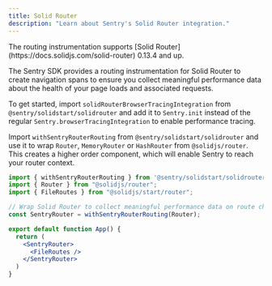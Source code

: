 ```yaml
---
title: Solid Router
description: "Learn about Sentry's Solid Router integration."
---
```


<Alert>
  The routing instrumentation supports [Solid Router](https://docs.solidjs.com/solid-router) 0.13.4 and up.
</Alert>

The Sentry SDK provides a routing instrumentation for Solid Router to create navigation spans to ensure
you collect meaningful performance data about the health of your page loads and associated requests.

To get started, import `solidRouterBrowserTracingIntegration` from `@sentry/solidstart/solidrouter` and add it to `Sentry.init`
instead of the regular `Sentry.browserTracingIntegration` to enable performance tracing.

Import `withSentryRouterRouting` from `@sentry/solidstart/solidrouter` and use it to wrap `Router`, `MemoryRouter` or `HashRouter` from `@solidjs/router`.
This creates a higher order component, which will enable Sentry to reach your router context.

```jsx
import { withSentryRouterRouting } from '@sentry/solidstart/solidrouter';
import { Router } from "@solidjs/router";
import { FileRoutes } from "@solidjs/start/router";

// Wrap Solid Router to collect meaningful performance data on route changes
const SentryRouter = withSentryRouterRouting(Router);

export default function App() {
  return (
    <SentryRouter>
      <FileRoutes />
    </SentryRouter>
  )
}
```
